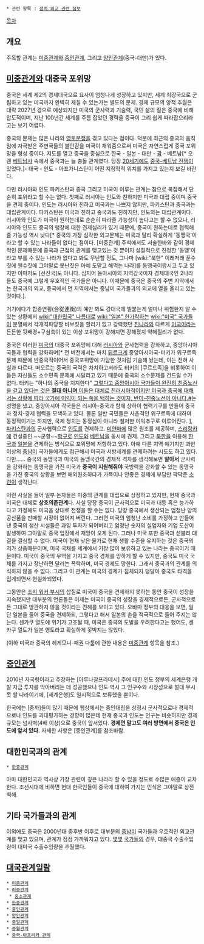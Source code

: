  * 관련 항목 : [[정치 외교 관련 정보]]
[[목차]]
== 개요 ==
주목할 관계는 [[미중관계]]와 [[중인관계]], 그리고 [[양안관계]](중국-대만)가 있다. 
== [[미중관계]]와 대중국 포위망 ==
중국은 세계 제2의 경제대국으로 요사이 엄청나게 성장하고 있지만, 세계 최강국으로 군림하고 있는 미국까지 완벽히 제칠 수 있는가는 별도의 문제. 경제 규모의 양적 추월은 대략 2027년 경으로 예상되지만 미국의 군사력과 기술력, 국민 삶의 질은 중국에 비해 압도적이며, 지난 100년간 세계를 주름 잡았던 경력을 중국이 그리 쉽게 따라잡으리라고는 보기 어렵다. 

중국의 문제는 많은 나라와 [[영토분쟁]]을 겪고 있다는 점이다. 덕분에 최근의 중국의 움직임에 자극받은 주변국들의 불안감을 미국이 채워줌으로써 미국은 자연스럽게 중국 포위망을 형성 중이다. 지도를 열고 중국을 중심으로 한국 - 일본 -  대만 - [[괌]] - 베트남[* 오랜 [[베트남사]] 속에서 중국과는 늘 충돌 관계였다. 당장 [[20세기]]에도 [[중국-베트남 전쟁]]이 있었다.]- 태국 - 인도 - 아프가니스탄이 어떤 지정학적 위치를 가지고 있는지 보길 바란다. 

다만 러시아와 인도 파키스탄과 중국 그리고 미국이 이루는 관계는 참으로 복잡해서 단순히 포위라고 할 수는 없다. 첫째로 러시아는 인도와 친하지만 미국과 대립 중이며 중국을 견제 중이다. 인도는 러시아와 친하고 미국과는 나쁘지 않지만, 파키스탄과 중국과는 대립관계이다. 파키스탄은 미국과 친하고 중국과도 친하지만, 인도와는 대립관계이다. 러시아와 인도가 미국이 원하는데로 순순히 따라줄 가능성이 높다고는 할 수 없으나, 러시아와 인도도 중국의 팽창에 대한 견제심리가 있기 때문에, 중국이 원하는데로  협력해 줄 가능성 역시 낮다[* 중국의 가장 심각한 외교문제는 미국과 달리 확실하게 '동맹국'이라고 할 수 있는 나라들이 없다는 점이다. [미중관계] 주석에서도 서술한바와 같이 경제적인 문제때문에 중국과 근접의 관계를 맺고있는 것 뿐이지 실질적으로 진정한 '동맹'이라고 부를 수 있는 나라가 없다고 봐도 무난할 정도, 그나마 [wiki:"북한" 이래저래 푼수짓에 웬수짓에 그야말로 못난짓은 아예 도맡고 해먹는 나라]를 동맹국이랍시고 두고 있지만 이마저도 [선진국]도 아니다. 심지어 동아시아의 지역강국이자 경제대국인 2나라들도 중국에 그렇게 우호적인 국가들은 아니다. 이때문에 중국은 중국의 주변 지역에서는 한국과의 외교, 중국에서 먼 지역에서는 중남미 국가들과의 외교에 열을 올리고 있는 것이다.]. 

거기에다가 합종연횡(合從連衡)의 예만 봐도 강대국에 빌붙는게 얼마나 위험한지 알 수 있는 상황에서 [[wiki:"대한민국" 나름대로]] [[wiki:"일본" 한가락하는]] [[wiki:"미국" 국가들]]이 분열해서 각개격파당할 바보짓을 할리가 없고 강력했던 [[진]]나라와 다르게 [[미국]]이라는 든든한 뒷배경+구심축이 있는 이상 포위망이 강해지면 강해졌지 약해질리가 없다.

중국은 이러한 [[미국]]의 대중국 포위망에 대해 [[러시아]]와 군사협력을 강화하고, 중앙아시아국들과 협력을 강화하며[* 전 버전에서는 마치 [[튀르크]]계 중앙아시아국-터키가 위구르족 문제 때문에 반중국적이어서 중국포위망에 가담한 것처럼 기술해 놨는데, 이는 전혀 사실과 다르다. 떠오르는 중국의 국력은 차치하고서라도 터키의 [쿠르드족]을 비롯하여 이들은 자신들도 소수민족 문제에 시달리고 있기 때문에 중국의 소수문제를 건드릴 수가 없다. 터키는 "하나의 중국을 지지한다" [http://news.naver.com/main/read.nhn?mode=LSD&mid=sec&sid1=102&oid=112&aid=0002274379,물론 그렇다고 중앙아시아 국가들이 완전히 친중노선을 걷고 있다는 것은 '''절대 아니며''' 이들은 대체로 친러시아적이지만 미국과 중국에 대해서는 상황에 따라 국가에 이익이 되는 쪽을 택하는 것이지, 반미-친중노선이 아니다.#]는 성명을 냈고, 중앙아시아 각국들은 러시아-중국과 함께 상하이 협력기구를 만들어 중국과 정치-경제 협력을 모색하고 있다. 물론 일반 국민들은 사촌격인 위구르족에 대하여 동정적이기는 하지만, 국제 정치는 동정심이 아니라 철저한 이익추구로 이루어진다. ], [[파키스탄]]과의 군사협력으로 [[인도 공화국|인도]]를 견제하고. [[미얀마]]에 많은 원조를 제공하며, [[스리랑카]]에 건설중인 ~~군항~~[[항구]]로 [[인도 공화국|인도]]와 [[베트남]]을 동시에 견제. 그리고 [[북한]]을 이용해 [[한국]]과 [[일본]]을 견제하는 방식으로 포위망에 저항하고 있다. 아예 다른 지역 얘기지만 과반 이상의 [[중남미]] 국가들에게도 접근해서 미국과 서방세계를 견제하려는 시도도 하고 있다. 다만...... 중국의 동맹국과 미국의 동맹국간의 경제적 격차를 생각해보면 '''알아서''' 군사력을 강화하는 동맹국을 가진 미국과 '''중국이 지원해줘야''' 국방력을 강화할 수 있는 동맹국을 가진 중국의 상황을 보면 해외원조하다가 가뜩이나 안좋은 경제에 부담만 팍팍준 [[소련]]이 생각난다.

이런 사실을 들어 일부 논자들은 미중의 관계를 대립으로 상정하고 있지만, 현재 중국과 미국은 대체로 '''상호의존관계'''다. 사실 당장 중국이 군사적으로 미국과 대등 혹은 능가하다고 가정해도 미국을 상대로 전쟁을 할 수는 없다. 당장 중국에서 생산되는 엄청난 양의 공산품을 판매할 시장이 없어져 버린다. 그러면 미국의 엄청난 소비를 가정하고 만들어낸 중국의 생산 시설들은 과잉 투자가 되어버리고 엄청난 숫자의 실업자와 기업 도산이 발생하여 그야말로 중국 입장에서 재앙이 오게 된다. 그러나 미국 또한 중국과 섣불리 대결을 결심할 수 없다. 미국이 현재 낮은 물가로 현재 생활 수준을 유지하는 것은 중국의 저가 상품때문이며, 미국 국채를 세계에서 가장 많이 보유하고 있는 나라는 중국이기 때문이다. 미국이 중국의 무역을 가지고 중국 경제를 망하게 할 수 있지만, 중국도 미국 국채를 가지고 장난하면 달러는 폭락하며, 미국 경제도 망한다. 그래서 중국과의 관계를 의식하지 않을 수 없다. 그리고 이 관계는 미국의 경제가 침체되자 덩달아 중국도 타격을 입게되면서 현실화되었다.

그동안은 [[조지 워커 부시]]의 삽질로 미국이 중국을 견제하지 못하는 동안 중국이 성장을 지속했지만 대부분의 언론들은 이제는 미국이 중국의 성장을 경제적으로든, 군사적으로든 그대로 방관하지 않을 것이라는 견해를 보이고 있다. 오바마 정부의 대응을 보면, 일단 일본을 들어 중국을 견제하되, 그렇다고 해서 일본의 손을 적극적으로 들어 주지는 않는다. 센가쿠 열도에 위기가 고조될 때, 미국은 중국의 도발을 우려한다고는 했어도, 센카쿠 열도가 일본 영토라고 확실하게 못박지는 않았다. 

(이하 미국과 중국의 헤게모니-패권 다툼에 관한 내용은 [[미중관계]] 항목을 참조.)

== [[중인관계]] ==
2010년 자국령이라고 주장하는 [아루나찰프라데시] 주에 대한 인도 정부의 세계은행 개발 자금 투자를 막아버리는 데 성공했으나 인도 역시 그 인구수와 시장성으로 절대 무시 못 할 나라이기에, [세계은행]도 일시적으로 보류했을 뿐이다.

한국에는 [중까]들이 많기 때문에 웹상에서는 중인대립을 상정시 군사적으로나 경제적으로나 인도를 과대평가하는 경향이 많은데 현재 중국과 인도는 인구는 비슷하지만 경제규모는 넘사벽(4배 이상)으로 중국이 앞서있다. '''경제면 말고도 여러 방면에서 중국은 인도에 앞서 있다.''' 자세한 사항은 [중인관계]를 참조바람.

== 대한민국과의 관계 ==
 * [[한중관계]]

아마 대한민국과 역사상 가장 관련이 깊은 나라라 할 수 있을 정도로 수많은 애증이 교차한다. 조선시대에 비하면 현대 한국인들이 중국에 대하여 가지는 인식은 그야말로 상전벽해. 

== 기타 국가들과의 관계 ==
이외에도 중국은 2000년대 중후반 이후로 대부분의 [[중남미]] 국가들과 우호적인 외교관계를 맺고 있으며, 관계가 점점 가까워지고 있다. [[아르헨티나|몇몇]] [[우루과이|국가들]]의 경우, 대중국 수출수입량이 대미국 수출수입량을 추월했다.
== [[대국관계일람]] ==
 * [[미중관계]]
 * [[러중관계]]
  * [[중소관계]]
 * [[한중관계]]
 * [[중인관계]]
 * [[양안관계]]
 * [[중일관계]]
 * [[중월관계]]
 * [[중국-아프리카 관계]]
